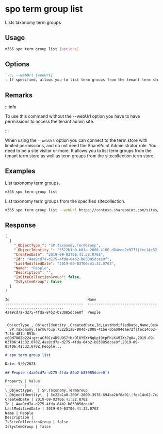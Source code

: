 
# spo term group list

Lists taxonomy term groups

## Usage

```sh
m365 spo term group list [options]
```

## Options

```md defintion-list
`-u, --webUrl [webUrl]`
: If specified, allows you to list term groups from the tenant term store as well as the sitecollection specific term store. Defaults to the tenant admin site.
```

<Global />

## Remarks

:::info

To use this command without the --webUrl option you have to have permissions to access the tenant admin site.

:::

When using the `--webUrl` option you can connect to the term store with limited permissions, and do not need the SharePoint Administrator role. You need to be a site visitor or more. It allows you to list term groups from the tenant term store as well as term groups from the sitecollection term store.

## Examples

List taxonomy term groups.

```sh
m365 spo term group list
```

List taxonomy term groups from the specified sitecollection.

```sh
m365 spo term group list --webUrl https://contoso.sharepoint.com/sites/project-x
```

## Response

<Tabs>
  <TabItem value="JSON">

  ```json
  [
    {
      "_ObjectType_": "SP.Taxonomy.TermGroup",
      "_ObjectIdentity_": "5522b1a0-b01a-2000-4160-d04eee2e977f|fec14c62-7c3b-481b-851b-c80d7802b224:gr:aCf0Cz4D9UOS7+b/OlUY5XrNqUp10tpPhLK4MIXc7g8=",
      "CreatedDate": "2019-09-03T06:41:32.070Z",
      "Id": "4aa9cd7a-d275-4fda-84b2-b83085dcee0f",
      "LastModifiedDate": "2019-09-03T06:41:32.070Z",
      "Name": "People",
      "Description": "",
      "IsSiteCollectionGroup": false,
      "IsSystemGroup": false
    }
  ]
  ```

  </TabItem>
  <TabItem value="Text">

  ```text
  Id                                    Name
  ------------------------------------  -----------------------------------------------------------
  4aa9cd7a-d275-4fda-84b2-b83085dcee0f  People
  ```

  </TabItem>
  <TabItem value="CSV">

  ```csv
    _ObjectType_,_ObjectIdentity_,CreatedDate,Id,LastModifiedDate,Name,Description,IsSiteCollectionGroup,IsSystemGroup
    SP.Taxonomy.TermGroup,7522b1a0-804d-2000-41be-bba084eae72f|fec14c62-7c3b-481b-851b-c80d7802b224:gr:aCf0Cz4D9UOS7+b/OlUY5XrNqUp10tpPhLK4MIXc7g8=,2019-09-03T06:41:32.070Z,4aa9cd7a-d275-4fda-84b2-b83085dcee0f,2019-09-03T06:41:32.070Z,People,,,
  ```

  </TabItem>
  <TabItem value="Markdown">

  ```md
  # spo term group list

  Date: 5/9/2023

  ## People (4aa9cd7a-d275-4fda-84b2-b83085dcee0f)

  Property | Value
  ---------|-------
  \_ObjectType\_ | SP.Taxonomy.TermGroup
  \_ObjectIdentity\_ | 8c22b1a0-200f-2000-3976-694ba2bf8a01\|fec14c62-7c3b-481b-851b-c80d7802b224:gr:aCf0Cz4D9UOS7+b/OlUY5XrNqUp10tpPhLK4MIXc7g8=
  CreatedDate | 2019-09-03T06:41:32.070Z
  Id | 4aa9cd7a-d275-4fda-84b2-b83085dcee0f
  LastModifiedDate | 2019-09-03T06:41:32.070Z
  Name | People
  Description |
  IsSiteCollectionGroup | false
  IsSystemGroup | false
  ```

  </TabItem>
</Tabs>

